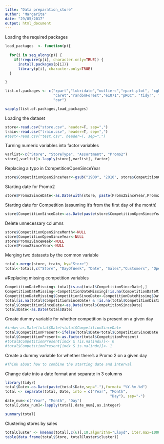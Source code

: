 ```yaml
---
title: "Data preparation_store"
author: "Margarita"
date: "29/05/2017"
output: html_document
---
```

Loading the required packages
```r
load_packages  <- function(p){
  
  for(i in seq_along(p)) {
    if(!require(p[i], character.only=TRUE)) {
      install.packages(p[i])}
      library(p[i], character.only=TRUE)
  }

}

list.of.packages <- c("rpart","lubridate","outliers","rpart.plot", "xgboost",
                      "caret","randomForest","e1071","pROC", "tidyr", "klaR", 
                      "car")

sapply(list.of.packages,load_packages)
```

Loading the dataset
```r
store<-read.csv("store.csv", header=T, sep=",")
train<-read.csv("train.csv", header=T, sep=",")
#test<-read.csv("test.csv", header=T, sep=",")
```

Turning numeric variables into factor variables
```r
varlist<-c("Store", "StoreType", "Assortment", "Promo2")
store[,varlist]<-lapply(store[,varlist], factor)
```
Replacing a typo in CompetitionOpenSinceYear
```r
store$CompetitionOpenSinceYear<-gsub("1900", "2010", store$CompetitionOpenSinceYear)
```

Starting date for Promo2
```r
store$Promo2SinceDate<-as.Date(with(store, paste(Promo2SinceYear,Promo2SinceWeek,1, sep="-")),"%Y-%U-%u")
```
Starting date for Competition (assuming it's from the first day of the month)
```r
store$CompetitionSinceDate<-as.Date(paste(store$CompetitionOpenSinceYear,store$CompetitionOpenSinceMonth,1, sep="-"),format="%Y-%m-%d")
```
Delete unnecessary columns
```r
store$CompetitionOpenSinceMonth<-NULL
store$CompetitionOpenSinceYear<-NULL
store$Promo2SinceWeek<-NULL
store$Promo2SinceYear<-NULL
```
Merging two datasets by the common variable
```r
total<-merge(store, train, by="Store")
total<-total[,c("Store", "DayOfWeek", "Date", "Sales","Customers", "Open", "Promo", "StateHoliday", "SchoolHoliday", "StoreType", "Assortment", "CompetitionDistance", "Promo2", "PromoInterval","Promo2SinceDate", "CompetitionSinceDate")]
```
#Replacing missing competition variables
```r
CompetitionDateMissing<-total[is.na(total$CompetitionSinceDate),]
CompetitionDateMissing<-CompetitionDateMissing[!is.na(CompetitionDateMissing$CompetitionDistance),]
CompetitionDateMissing$CompetitionSinceDate<-CompetitionDateMissing$Date
total[is.na(total$CompetitionSinceDate) & !is.na(total$CompetitionDistance),"CompetitionSinceDate"]<-CompetitionDateMissing$CompetitionSinceDate
total$CompetitionSinceDate<-as.Date(total$CompetitionSinceDate)
total$Date<-as.Date(total$Date)
```
Create dummy variable for whether competition is present on a given day
```r
#indx<-as.Date(total$Date)<total$CompetitionSinceDate
total$CompetitionPresent<-ifelse(total$Date<total$CompetitionSinceDate,0,1)
total$CompetitionPresent<-as.factor(total$CompetitionPresent)
#total$CompetitionPresent[indx & !is.na(indx)]<- 0
#total$CompetitionPresent[indx & is.na(indx)]<- 1
```
Create a dummy variable for whether there's a Promo 2 on a given day
```r
#Think about how to combine the starting date and interval
```

Change date into a date format and separate in 3 columns
```r
library(tidyr)
total$Date<-as.Date(paste(total$Date,sep="-"),format= "%Y-%m-%d")
total <- separate(total, Date, into = c("Year", "Month", 
                                                "Day"), sep="-")
date_num<-c("Year", "Month", "Day")
total[,date_num]<-lapply(total[,date_num],as.integer)
```

```r
summary(total)
```

Clustering stores by sales
```r
totalCluster <- kmeans(total[,c(6)],10,algorithm="Lloyd", iter.max=1000)
table(data.frame(total$Store, totalCluster$cluster))
```
